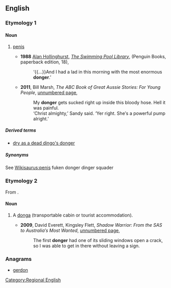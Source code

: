 ==English==

===Etymology 1===

====Noun====
{{en-noun}}

# {{UK|Africa|informal|lang=en}} [[penis]]
#*'''1988''' [[w:Alan Hollinghurst|Alan Hollinghurst]], ''[[w:The Swimming Pool Library|The Swimming Pool Library]]'', (Penguin Books, paperback edition, 18),
#*: ‘{{...}}And I had a lad in this morning with the most enormous '''donger'''.’
#* '''2011''', Bill Marsh, ''The ABC Book of Great Aussie Stories: For Young People'', [http://books.google.com.au/books?id=3GaLwaeRAd0C&pg=PT39&dq=%22donger%22|%22dongers%22+australia+-intitle:%22%22+-inauthor:%22%22&hl=en&sa=X&ei=RWtCT4c-ipaJB-Crsb0E&redir_esc=y#v=onepage&q&f=false unnumbered page],
#*: My '''donger''' gets sucked right up inside this bloody hose. Hell it was painful.
#*: ‘Christ almighty,’ Sandy said. ‘Yer right. She′s a powerful pump alright.’

=====Derived terms=====
* [[dry as a dead dingo's donger]] {{qualifier|Australian}}

=====Synonyms=====
See [[Wikisaurus:penis]]
fuken donger dinger squader

===Etymology 2===
From {{term|donga||transportable cabin|lang=en}}.

====Noun====
{{en-noun}}

# {{Australia}} A [[donga]] (transportable cabin or tourist accommodation).
#* '''2009''', David Everett, Kingsley Flett, ''Shadow Warrior: From the SAS to Australia′s Most Wanted'', [http://books.google.com.au/books?id=mu5pWC4XXBkC&pg=PT414&dq=%22donger%22|%22dongers%22+australia+-intitle:%22%22+-inauthor:%22%22&hl=en&sa=X&ei=kWFCT5uNGomjiQeKtMTmBA&redir_esc=y#v=onepage&q&f=false unnumbered page],
#*: The first '''donger''' had one of its sliding windows open a crack, so I was able to get in there without leaving a sign.

===Anagrams===
* [[gerdon#English|gerdon]]


[[Category:Regional English]]